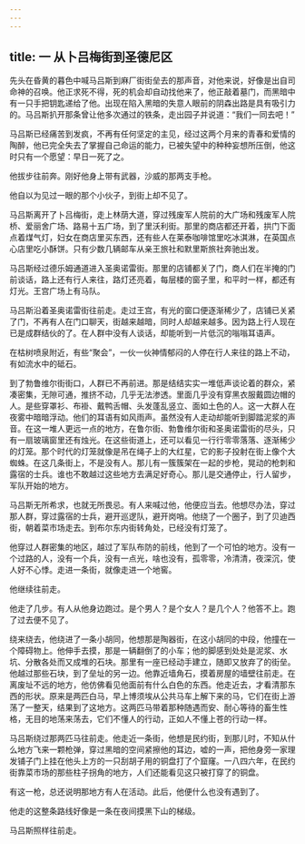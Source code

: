 ```yaml
---
---
---
```

title: 一 从卜吕梅街到圣德尼区
---




先头在昏黄的暮色中喊马吕斯到麻厂街街垒去的那声音，对他来说，好像是出自司命神的召唤。他正求死不得，死的机会却自动找他来了，他正敲着墓门，而黑暗中有一只手把钥匙递给了他。出现在陷入黑暗的失意人眼前的阴森出路是具有吸引力的。马吕斯扒开那条曾让他多次通过的铁条，走出园子并说道：“我们一同去吧！”

马吕斯已经痛苦到发疯，不再有任何坚定的主见，经过这两个月来的青春和爱情的陶醉，他已完全失去了掌握自己命运的能力，已被失望中的种种妄想所压倒，他这时只有一个愿望：早日一死了之。

他拔步往前奔。刚好他身上带有武器，沙威的那两支手枪。

他自以为见过一眼的那个小伙子，到街上却不见了。

马吕斯离开了卜吕梅街，走上林荫大道，穿过残废军人院前的大广场和残废军人院桥、爱丽舍广场、路易十五广场，到了里沃利街。那里的商店都还开着，拱门下面点着煤气灯，妇女在商店里买东西，还有些人在莱泰咖啡馆里吃冰淇淋，在英国点心店里吃小酥饼。只有少数几辆邮车从亲王旅社和默里斯旅社奔驰出发。

马吕斯经过德乐姆通道进入圣奥诺雷街。那里的店铺都关了门，商人们在半掩的门前谈话，路上还有行人来往，路灯还亮着，每层楼的窗子里，和平时一样，都还有灯光。王宫广场上有马队。

马吕斯沿着圣奥诺雷街往前走。走过王宫，有光的窗口便逐渐稀少了，店铺已关紧了门，不再有人在门口聊天，街越来越暗，同时人却越来越多。因为路上行人现在已是成群结伙的了。在人群中没有人谈话，却能听到一片低沉的嗡嗡耳语声。

在枯树喷泉附近，有些“聚会”，一伙一伙神情郁闷的人停在行人来往的路上不动，有如流水中的砥石。

到了勃鲁维尔街街口，人群已不再前进。那是结结实实一堆低声谈论着的群众，紧凑密集，无隙可通，推挤不动，几乎无法渗透。里面几乎没有穿黑衣服戴圆边帽的人。是些穿罩衫、布褂、戴鸭舌帽、头发蓬乱竖立、面如土色的人。这一大群人在夜雾中暗暗浮动。他们的耳语有如风雨声。虽然没有人走动却能听到脚踏泥浆的声音。在这一堆人更远一点的地方，在鲁尔街、勃鲁维尔街和圣奥诺雷街的尽头，只有一扇玻璃窗里还有烛光。在这些街道上，还可以看见一行行零零落落、逐渐稀少的灯笼。那个时代的灯笼就像是吊在绳子上的大红星，它的影子投射在街上像个大蜘蛛。在这几条街上，不是没有人。那儿有一簇簇架在一起的步枪，晃动的枪刺和露宿的士兵。谁也不敢越过这些地方去满足好奇心。那儿是交通停止，行人留步，军队开始的地方。

马吕斯无所希求，也就无所畏忌。有人来喊过他，他便应当去。他想尽办法，穿过那人群，穿过露宿的士兵，避开巡逻队，避开岗哨。他绕了一个圈子，到了贝迪西街，朝着菜市场走去。到布尔东内街转角处，已经没有灯笼了。

他穿过人群密集的地区，越过了军队布防的前线，他到了一个可怕的地方。没有一个过路的人，没有一个兵，没有一点光，啥也没有，孤零零，冷清清，夜深沉，使人好不心悸。走进一条街，就像走进一个地窖。

他继续往前走。

他走了几步。有人从他身边跑过。是个男人？是个女人？是几个人？他答不上。跑了过去便不见了。

绕来绕去，他绕进了一条小胡同，他想那是陶器街，在这小胡同的中段，他撞在一个障碍物上。他伸手去摸，那是一辆翻倒了的小车；他的脚感到处处是泥浆、水坑、分散各处而又成堆的石块。那里有一座已经动手建立，随即又放弃了的街垒。他越过那些石块，到了垒址的另一边。他靠近墙角石，摸着房屋的墙壁往前走。在离废址不远的地方，他仿佛看见他面前有什么白色的东西。他走近去，才看清那东西的形状。原来是两匹白马，早上博须埃从公共马车上解下来的马，它们在街上游荡了一整天，结果到了这地方。这两匹马带着那种随遇而安、耐心等待的畜生性格，无目的地荡来荡去，它们不懂人的行动，正如人不懂上苍的行动一样。

马吕斯绕过那两匹马往前走。他走近一条街，他想是民约街，到那儿时，不知从什么地方飞来一颗枪弹，穿过黑暗的空间紧擦他的耳边，嘘的一声，把他身旁一家理发铺子门上挂在他头上方的一只刮胡子用的铜盘打了个窟窿。一八四六年，在民约街靠菜市场的那些柱子拐角的地方，人们还能看见这只被打穿了的铜盘。

有这一枪，总还说明那地方有人在活动。此后，他便什么也没有遇到了。

他走的这整条路线好像是一条在夜间摸黑下山的梯级。

马吕斯照样往前走。